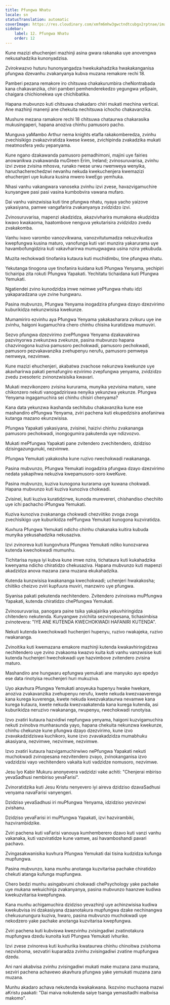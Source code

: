 ```yaml
---
title: Pfungwa Nhatu
locale: sn
statusTranslation: automatic
coverImage: https://res.cloudinary.com/xmfm6mhw3gwctndtcubgx2rptnae/image/upload/v1741354419/small_cover_la_gran_rebelion_28716e29d2.webp
sidebar:
    label: 12. Pfungwa Nhatu
    order: 12
---
```

Kune mazizi ehuchenjeri mazhinji asina gwara rakanaka uye anovengwa nekusahadzika kunonyadzisa.

Zvirokwazvo huturu hunonyangadza hwekukahadzika hwakakanganisa pfungwa dzevanhu zvakanyanya kubva muzana remakore rechi 18.

Pamberi pezana remakore iro chitsuwa chakakurumbira cheNontrabada kana chakavanzika, chiri pamberi pemhenderekedzo yegungwa yeSpain, chaigara chichionekwa uye chichibatika.

Hapana mubvunzo kuti chitsuwa chakadaro chiri mukati mechina vertical. Ane mazhinji manenji ane chekuita nechitsuwa ichocho chakavanzika.

Mushure mezana ramakore rechi 18 chitsuwa chataurwa chakarasika mukusingaperi, hapana anoziva chinhu pamusoro pacho.

Munguva yaMambo Arthur nema knights etafla rakakomberedza, zvinhu zvechisikigo zvakazviratidza kwese kwese, zvichipinda zvakadzika mukati meatmosfera yedu yepanyama.

Kune ngano dzakawanda pamusoro pemadhimoni, majini uye fairies anowanikwa zvakawanda muGreen Erim, Ireland; zvinosuruvarisa, zvinhu izvi zvese zvisina mhosva, runako rwese urwu rwemweya wenyika, haruchacherechedzwi nevanhu nekuda kwekuchenjera kwemazizi ehuchenjeri uye kukura kusina mwero kweEgo yemhuka.

Nhasi vanhu vakangwara vanoseka zvinhu izvi zvese, havazvigamuchire kunyangwe pasi pasi vasina kumbobvira vawana mufaro.

Dai vanhu vainzwisisa kuti tine pfungwa nhatu, nyaya yacho yaizove yakasiyana, pamwe vangafarira zvakanyanya zvidzidzo izvi.

Zvinosuruvarisa, mapenzi akadzidza, akazvivharira mumakona ekudzidza kwavo kwakaoma, haatombove nenguva yekutarisira zvidzidzo zvedu zvakakomba.

Vanhu ivavo varombo vanozvikwana, vanozvitutumadza nekuzvikudza kwepfungwa kusina maturo, vanofunga kuti vari munzira yakarurama uye havambofungidzira kuti vakavharirwa mumugwagwa usina nzira yekubuda.

Muzita rechokwadi tinofanira kutaura kuti muchidimbu, tine pfungwa nhatu.

Yekutanga tinogona uye tinofanira kuidana kuti Pfungwa Yenyama, yechipiri tichairipa zita rokuti Pfungwa Yapakati. Yechitatu tichaidana kuti Pfungwa Yemukati.

Ngatiendei zvino kunodzidza imwe neimwe yePfungwa nhatu idzi yakaparadzana uye zvine hungwaru.

Pasina mubvunzo, Pfungwa Yenyama inogadzira pfungwa dzayo dzezvirimo kuburikidza nekunzwisisa kwekunze.

Mumamiriro ezvinhu aya Pfungwa Yenyama yakakasharara zvikuru uye ine zvinhu, haigoni kugamuchira chero chinhu chisina kuratidzwa mumuviri.

Sezvo pfungwa dzezvirimo zvePfungwa Yenyama dzakavakirwa pazvinyorwa zvekunzwa zvekunze, pasina mubvunzo hapana chazvinogona kuziva pamusoro pechokwadi, pamusoro pechokwadi, pamusoro pezvakavanzika zvehupenyu nerufu, pamusoro pemweya nemweya, nezvimwe.

Kune mazizi ehuchenjeri, akabatwa zvachose nekunzwa kwekunze uye akavharirwa pakati pemafungiro ezvirimo zvepfungwa yenyama, zvidzidzo zvedu zvesoteric zvinonzwisisika kwavari.

Mukati mezvikonzero zvisina kururama, munyika yezvisina maturo, vane chikonzero nekuti vanogadziriswa nenyika yekunzwa yekunze. Pfungwa Yenyama ingagamuchira sei chinhu chisiri chenyama?

Kana data yekunzwa ikashanda sechitubu chakavanzika kune ese mashandiro ePfungwa Yenyama, zviri pachena kuti ekupedzisira anofanirwa kutanga mazano ekunzwisisa.

Pfungwa Yapakati yakasiyana, zvisinei, haizivi chinhu zvakananga pamusoro pechokwadi, inongogumira pakutenda uye ndizvozvo.

Mukati mePfungwa Yapakati pane zvitendero zvechitendero, dzidziso dzisingazungunuki, nezvimwe.

Pfungwa Yemukati yakakosha kune ruzivo rwechokwadi rwakananga.

Pasina mubvunzo, Pfungwa Yemukati inogadzira pfungwa dzayo dzezvirimo nedata yakapihwa nekuziva kwepamusoro-soro kweKuve.

Pasina mubvunzo, kuziva kunogona kurarama uye kuwana chokwadi. Hapana mubvunzo kuti kuziva kunoziva chokwadi.

Zvisinei, kuti kuziva kuratidzirwe, kunoda murevereri, chishandiso chechiito uye ichi pachacho iPfungwa Yemukati.

Kuziva kunoziva zvakananga chokwadi chezviitiko zvoga zvoga zvechisikigo uye kuburikidza nePfungwa Yemukati kunogona kuzviratidza.

Kuvhura Pfungwa Yemukati ndicho chinhu chakanaka kuitira kubuda munyika yekusahadzika nekusaziva.

Izvi zvinoreva kuti kungovhura Pfungwa Yemukati ndiko kunozvarwa kutenda kwechokwadi mumunhu.

Tichitarisa nyaya iyi kubva kune imwe nzira, tichataura kuti kukahadzika kwenyama ndicho chiratidzo chekusaziva. Hapana mubvunzo kuti mapenzi akadzidza anova mazana zana muzana ekukahadzika.

Kutenda kunzwisisa kwakananga kwechokwadi; uchenjeri hwakakosha; chiitiko cheizvo zviri kupfuura muviri, manzwiro uye pfungwa.

Siyanisa pakati pekutenda nechitendero. Zvitendero zvinoiswa muPfungwa Yapakati, kutenda chiratidzo chePfungwa Yemukati.

Zvinosuruvarisa, panogara paine tsika yakajairika yekuvhiringidza chitendero nekutenda. Kunyangwe zvichiita sezvinopesana, tichasimbisa zvinotevera: "IYE ANE KUTENDA KWECHOKWADI HAFANIRI KUTENDA".

Nekuti kutenda kwechokwadi huchenjeri hupenyu, ruzivo rwakajeka, ruzivo rwakananga.

Zvinoitika kuti kwemazana emakore mazhinji kutenda kwakavhiringidzwa nechitendero uye zvino zvakaoma kwazvo kuita kuti vanhu vanzwisise kuti kutenda huchenjeri hwechokwadi uye hazvimbove zvitendero zvisina maturo.

Mashandiro ane hungwaru epfungwa yemukati ane manyuko ayo epedyo ese data rinotyisa reuchenjeri huri mukuziva.

Uyo akavhura Pfungwa Yemukati anoyeuka hupenyu hwake hwekare, anoziva zvakavanzika zvehupenyu nerufu, kwete nekuda kwezvaaverenga kana kurega kuverenga, kwete nekuda kwezvakataurwa nevamwe kana kurega kutaura, kwete nekuda kwezvaakatenda kana kurega kutenda, asi kuburikidza neruzivo rwakananga, rwupenyu, rwechokwadi runotyisa.

Izvo zvatiri kutaura hazvidiwi nepfungwa yenyama, haigoni kuzvigamuchira nekuti zvinobva munharaunda yayo, hapana chekuita nekunzwa kwekunze, chinhu chekunze kune pfungwa dzayo dzezvirimo, kune izvo zvavakadzidziswa kuchikoro, kune izvo zvavakadzidza mumabhuku akasiyana, nezvimwe, nezvimwe, nezvimwe.

Izvo zvatiri kutaura hazvigamuchirwiwo nePfungwa Yapakati nekuti muchokwadi zvinopesana nezvitendero zvayo, zvinokanganisa izvo vadzidzisi vayo vechitendero vakaita kuti vadzidze nomusoro, nezvimwe.

Jesu Iyo Kabir Mukuru anonyevera vadzidzi vake achiti: "Chenjerai mbiriso yevaSadhusi nembiriso yevaFarisi".

Zvinoratidzika kuti Jesu Kristu nenyevero iyi aireva dzidziso dzavaSadhusi venyama navaFarisi vanyengeri.

Dzidziso yevaSadhusi iri muPfungwa Yenyama, idzidziso yezvinzwi zvishanu.

Dzidziso yevaFarisi iri muPfungwa Yapakati, izvi hazvirambiki, hazvirambidzike.

Zviri pachena kuti vaFarisi vanouya kumhemberero dzavo kuti vanzi vanhu vakanaka, kuti vazviratidze kune vamwe, asi havamboshandi pavari pachavo.

Zvingasakwanisika kuvhura Pfungwa Yemukati dai tisina kudzidza kufunga mupfungwa.

Pasina mubvunzo, kana munhu anotanga kuzvitarisa pachake chiratidzo chekuti atanga kufunga mupfungwa.

Chero bedzi munhu asingabvumi chokwadi chePsychology yake pachake uye mukana wekuichinja zvakanyanya, pasina mubvunzo haanzwe kudiwa kwekuzvitarisa kwepfungwa.

Kana munhu achigamuchira dzidziso yevazhinji uye achinzwisisa kudiwa kwekubvisa ini dzakasiyana dzaanotakura mupfungwa dzake nechinangwa chekusunungura kuziva, hwaro, pasina mubvunzo muchokwadi uye nekodzero yake pachake anotanga kuzvitarisa kwepfungwa.

Zviri pachena kuti kubviswa kwezvinhu zvisingadiwi zvatinotakura mupfungwa dzedu kunoita kuti Pfungwa Yemukati ivhurike.

Izvi zvese zvinoreva kuti kuvhurika kwataurwa chinhu chinoitwa zvishoma nezvishoma, sezvatiri kuparadza zvinhu zvisingadiwi zvatine mupfungwa dzedu.

Ani nani akabvisa zvinhu zvisingadiwi mukati make muzana zana muzana, sezviri pachena achavewo akavhura pfungwa yake yemukati muzana zana muzana.

Munhu akadaro achava nekutenda kwakakwana. Ikozvino muchaona mazwi aKristu paakati: "Dai maiva nokutenda saiye tsanga yemasitadhi maibvisa makomo".

